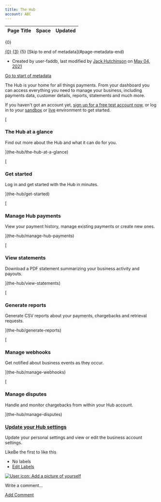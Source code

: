 ```yaml
---
title: The Hub
account: ABC
---
```


<table class="aui"> <thead> <tr class="header"> <th class="search-result-title">Page Title</th> <th class="search-result-space">Space</th> <th class="search-result-date">Updated</th> </tr> </thead> </table> <p class="search-result-count">{0}</p> <tr class="search-result"> <td class="search-result-title"><a href="{1}" class="content-type-{2}"><span>{0}</span></a></td> <td class="search-result-space"><a class="space" href="/display/{4}/" title="{3}">{3}</a></td> <td class="search-result-date"><span class="date" title="{6}">{5}</span></td> </tr> [Skip to end of metadata](#page-metadata-end)

*   Created by user-faddb, last modified by [Jack Hutchinson](    /display/~jack.hutchinson
    ) on [May 04, 2021](/pages/diffpagesbyversion.action?pageId=2785329&selectedPageVersions=21&selectedPageVersions=22 "Show changes")

[Go to start of metadata](#page-metadata-start)

The Hub is your home for all things payments. From your dashboard you can access everything you need to manage your business, including payments data, customer details, reports, statements and much more.

If you haven't got an account yet, [sign up for a free test account now](https://www.checkout.com/get-test-account), or log in to your [sandbox](https://sandbox.checkout.com/login) or [live](https://hub.checkout.com/login) environment to get started.

[

### The Hub at a glance

Find out more about the Hub and what it can do for you.



](the-hub/the-hub-at-a-glance)

[

### Get started

Log in and get started with the Hub in minutes.



](the-hub/get-started)

[

### Manage Hub payments

View your payment history, manage existing payments or create new ones.



](the-hub/manage-hub-payments)

[

### View statements

Download a PDF statement summarizing your business activity and payouts.



](the-hub/view-statements)

[

### Generate reports

Generate CSV reports about your payments, chargebacks and retrieval requests.



](the-hub/generate-reports)

[

### Manage webhooks

Get notified about business events as they occur.



](the-hub/manage-webhooks)

[

### Manage disputes

Handle and monitor chargebacks from within your Hub account.



](the-hub/manage-disputes)

### [Update your Hub settings](the-hub/update-your-hub-settings)

Update your personal settings and view or edit the business account settings.

LikeBe the first to like this

*   No labels
*   [Edit Labels](# "Edit Labels (Type 'l')")

[![User icon: Add a picture of yourself](/s/en_GB/7901/abf7b35644d5a5d1d7e4b0969a83e8eb2b569fb5/_/images/icons/profilepics/add_profile_pic.svg)](/users/profile/editmyprofilepicture.action)

Write a comment…

[Add Comment](/display/DOCS/The+Hub?showComments=true&showCommentArea=true#addcomment)